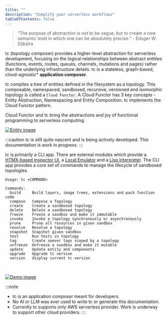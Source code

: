 ```yaml
---
title: ""
description: "Simplify your serverless workflows"
tableOfContents: false
---
```


> “The purpose of abstraction is not to be vague, but to create a new semantic level in which one can be absolutely precise.” -  Edsger W. Dijkstra

tc (topology composer) provides a higher-level abstraction for serverless development, focusing on the logical relationships between abstract entities (functions, events, routes, queues, channels, mutations and pages) rather than the underlying infrastructure details. tc is a stateless, graph-based, cloud-agnostic* **application composer**.

tc compiles a tree of entities defined in the filesystem as a topology. This composable, namespaced, sandboxed, recursive, versioned and isomorphic topology is called a `Cloud Functor`. A Cloud Functor has 3 key concepts - Entity Abstraction, Namespacing and Entity Composition. tc implements the Cloud Functor pattern.


Cloud Functor and tc bring the abstractions and joy of functional programming to serverless computing.


[![Entity image]][Entity source]

[Entity image]: ../../assets/entities.png
[Entity source]: ../../assets/entities.png

:::caution
tc is still quite nascent and is being actively developed. This documentation is work in progress.
:::

tc is primarily a CLI app. There are external modules which provide a [HTMX-based Inspector UI](/extras/inspector/), a [Local Emulator](/extras/emulator/) and a [Lisp Interpreter](/extras/lisp).
The CLI app provides a core set of commands to manage the lifecycle of sandboxed topologies.

```
Usage: tc <COMMAND>

Commands:
  build     Build layers, image trees, extensions and pack function code
  compose   Compose a Topology
  create    Create a sandboxed topology
  delete    Delete a sandboxed topology
  freeze    Freeze a sandbox and make it immutable
  invoke    Invoke a topology synchronously or asynchronously
  prune     Prune all resources in given sandbox
  resolve   Resolve a topology
  snapshot  Snapshot given sandbox
  test      Run tests in topology
  tag       Create semver tags scoped by a topology
  unfreeze  Unfreeze a sandbox and make it mutable
  update    Update entity and components
  upgrade   Upgrade tc version
  version   display current tc version
```

<br/>

[![Demo image]][Demo source]

[Demo image]: ../../assets/peek.gif
[Demo source]: ../../assets/peek.gif


:::note
- tc is an application composer meant for developers.
- No AI or LLM was ever used to write tc or generate this documentation.
- Currently tc supports only AWS serverless provider. Work is underway to support other cloud providers.
:::